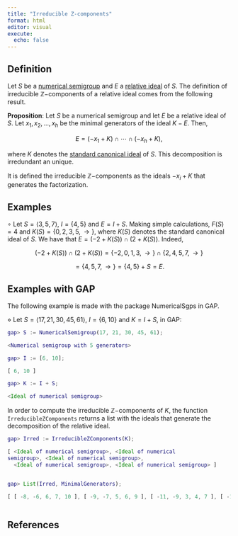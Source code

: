 ```yaml
---
title: "Irreducible Z-components"
format: html
editor: visual
execute: 
  echo: false
---
```


## Definition

Let $S$ be a [numerical semigroup](./Basic-concepts/Numerical-semigroup.qmd) and $E$ a [relative ideal](./Ideals-NS/Relative-ideal.qmd) of $S$. The definition of irreducible $\mathbb{Z}-$components of a relative ideal comes from the following result.

$\textbf{Proposition}$: Let $S$ be a numerical semigroup and let $E$ be a relative ideal of $S$. Let $x_1, x_2, \ldots, x_h$ be the minimal generators of the ideal $K - E$. Then,

$$
E = (-x_1 + K) \cap \cdots \cap (-x_h + K), 
$$ 

where $K$ denotes the [standard canonical ideal](./Ideals-NS/Standard-canonical-ideal.qmd) of $S$. This decomposition is irredundant an unique.

It is defined the irreducible $\mathbb{Z}-$components as the ideals $-x_i + K$ that generates the factorization.

## Examples

$\circ$ Let $S = \langle 3, 5, 7 \rangle$, $I = \{4, 5\}$ and $E = I + S$. Making simple calculations, $F(S) = 4$ and $K(S) = \{0, 2, 3, 5, \rightarrow \}$, where $K(S)$ denotes the standard canonical ideal of $S$. We have that $E = (-2 + K(S)) \cap (2 + K(S))$. Indeed,

$$
(-2 + K(S)) \cap (2 + K(S)) = \{-2, 0, 1, 3, \rightarrow \} \cap \{2, 4, 5, 7, \rightarrow\}
$$

$$
= \{4, 5, 7, \rightarrow \} = \{4, 5\} + S = E.
$$

## Examples with GAP

The following example is made with the package NumericalSgps in GAP.

$\diamond$ Let $S = \langle 17, 21, 30, 45, 61 \rangle$, $I = \{6, 10\}$ and $K = I + S$, in GAP:

```GAP

gap> S := NumericalSemigroup(17, 21, 30, 45, 61);

<Numerical semigroup with 5 generators>

gap> I := [6, 10];

[ 6, 10 ]

gap> K := I + S;

<Ideal of numerical semigroup>


```

In order to compute the irreducible $\mathbb{Z}-$components of $K$, the function `IrreducibleZComponents` returns a list with the ideals that generate the decomposition of the relative ideal.

```GAP

gap> Irred := IrreducibleZComponents(K);

[ <Ideal of numerical semigroup>, <Ideal of numerical 
semigroup>, <Ideal of numerical semigroup>,
  <Ideal of numerical semigroup>, <Ideal of numerical semigroup> ]


gap> List(Irred, MinimalGenerators);

[ [ -8, -6, 6, 7, 10 ], [ -9, -7, 5, 6, 9 ], [ -11, -9, 3, 4, 7 ], [ -13, -11, 1, 2, 5 ], [ -24, -22, -10, -9, -6 ] ]



```

## References
